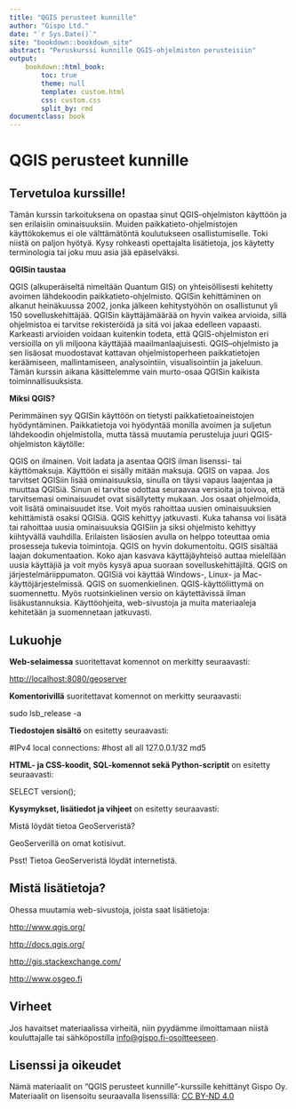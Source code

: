 ```yaml
---
title: "QGIS perusteet kunnille"
author: "Gispo Ltd."
date: "`r Sys.Date()`"
site: "bookdown::bookdown_site"
abstract: "Peruskurssi kunnille QGIS-ohjelmiston perusteisiin"
output:
    bookdown::html_book:
        toc: true
        theme: null
        template: custom.html
        css: custom.css
        split_by: rmd
documentclass: book
---
```


<!-- Harjoitukset -->

# QGIS perusteet kunnille

## Tervetuloa kurssille!

Tämän kurssin tarkoituksena on opastaa sinut QGIS-ohjelmiston käyttöön ja sen erilaisiin ominaisuuksiin. Muiden paikkatieto-ohjelmistojen käyttökokemus ei ole välttämätöntä koulutukseen osallistumiselle. Toki niistä on paljon hyötyä. Kysy rohkeasti opettajalta lisätietoja, jos käytetty terminologia tai joku muu asia jää epäselväksi.

**QGISin taustaa**

QGIS (alkuperäiseltä nimeltään Quantum GIS) on yhteisöllisesti kehitetty avoimen lähdekoodin paikkatieto-ohjelmisto. QGISin kehittäminen on alkanut heinäkuussa 2002, jonka jälkeen kehitystyöhön on osallistunut yli 150 sovelluskehittäjää. QGISin käyttäjämäärää on hyvin vaikea arvioida, sillä ohjelmistoa ei tarvitse rekisteröidä ja sitä voi jakaa edelleen vapaasti. Karkeasti arvioiden voidaan kuitenkin todeta, että QGIS-ohjelmiston eri versioilla on yli miljoona käyttäjää maailmanlaajuisesti. QGIS--ohjelmisto ja sen lisäosat muodostavat kattavan ohjelmistoperheen paikkatietojen keräämiseen, mallintamiseen, analysointiin, visualisointiin ja jakeluun. Tämän kurssin aikana käsittelemme vain murto-osaa QGISin kaikista toiminnallisuuksista.

**Miksi QGIS?**

Perimmäinen syy QGISin käyttöön on tietysti paikkatietoaineistojen hyödyntäminen. Paikkatietoja voi hyödyntää monilla avoimen ja suljetun lähdekoodin ohjelmistolla, mutta tässä muutamia perusteluja juuri QGIS-ohjelmiston käytölle:

QGIS on ilmainen. Voit ladata ja asentaa QGIS ilman lisenssi- tai käyttömaksuja. Käyttöön ei sisälly mitään maksuja. QGIS on vapaa. Jos tarvitset QGISiin lisää ominaisuuksia, sinulla on täysi vapaus laajentaa ja muuttaa QGISiä. Sinun ei tarvitse odottaa seuraavaa versioita ja toivoa, että tarvitsemasi ominaisuudet ovat sisällytetty mukaan. Jos osaat ohjelmoida, voit lisätä ominaisuudet itse. Voit myös rahoittaa uusien ominaisuuksien kehittämistä osaksi QGISiä. QGIS kehittyy jatkuvasti. Kuka tahansa voi lisätä tai rahoittaa uusia ominaisuuksia QGISiin ja siksi ohjelmisto kehittyy kiihtyvällä vauhdilla. Erilaisten lisäosien avulla on helppo toteuttaa omia prosesseja tukevia toimintoja. QGIS on hyvin dokumentoitu. QGIS sisältää laajan dokumentaation. Koko ajan kasvava käyttäjäyhteisö auttaa mielellään uusia käyttäjiä ja voit myös kysyä apua suoraan sovelluskehittäjiltä. QGIS on järjestelmäriippumaton. QGISiä voi käyttää Windows-, Linux- ja Mac-käyttöjärjestelmissä. QGIS on suomenkielinen. QGIS-käyttöliittymä on suomennettu. Myös ruotsinkielinen versio on käytettävissä ilman lisäkustannuksia. Käyttöohjeita, web-sivustoja ja muita materiaaleja kehitetään ja suomennetaan jatkuvasti.

## Lukuohje

**Web-selaimessa** suoritettavat komennot on merkitty seuraavasti:

::: note-box
<http://localhost:8080/geoserver>
:::

**Komentorivillä** suoritettavat komennot on merkitty seuraavasti:

::: commandline-box
sudo lsb_release -a
:::

**Tiedostojen sisältö** on esitetty seuraavasti:

::: file-content-box
#IPv4 local connections: #host all all 127.0.0.1/32 md5
:::

**HTML- ja CSS-koodit, SQL-komennot sekä Python-scriptit** on esitetty seuraavasti:

::: code-box
SELECT version();
:::

**Kysymykset, lisätiedot ja vihjeet** on esitetty seuraavasti:

::: hint-box
Mistä löydät tietoa GeoServeristä?

GeoServerillä on omat kotisivut.

Psst! Tietoa GeoServeristä löydät internetistä.
:::

## Mistä lisätietoja?

Ohessa muutamia web-sivustoja, joista saat lisätietoja:

::: note-box
<http://www.qgis.org/>
:::

::: note-box
<http://docs.qgis.org/>
:::

::: note-box
<http://gis.stackexchange.com/>
:::

::: note-box
<http://www.osgeo.fi>
:::

## Virheet

Jos havaitset materiaalissa virheitä, niin pyydämme ilmoittamaan niistä kouluttajalle tai sähköpostilla [info\@gispo.fi-osoitteeseen](mailto:info@gispo.fi-osoitteeseen){.email}.

## Lisenssi ja oikeudet

Nämä materiaalit on "QGIS perusteet kunnille"-kurssille kehittänyt Gispo Oy. Materiaalit on lisensoitu seuraavalla lisenssillä: [CC BY-ND 4.0](https://creativecommons.org/licenses/by-nd/4.0/)
